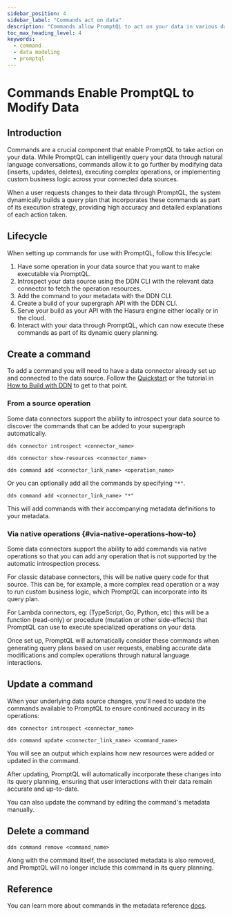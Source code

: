 ```yaml
---
sidebar_position: 4
sidebar_label: "Commands act on data"
description: "Commands allow PromptQL to act on your data in various data sources."
toc_max_heading_level: 4
keywords:
  - command
  - data modeling
  - promptql
---
```




# Commands Enable PromptQL to Modify Data

## Introduction

Commands are a crucial component that enable PromptQL to take action on your data. While PromptQL can intelligently
query your data through natural language conversations, commands allow it to go further by modifying data (inserts,
updates, deletes), executing complex operations, or implementing custom business logic across your connected data
sources.

When a user requests changes to their data through PromptQL, the system dynamically builds a query plan that
incorporates these commands as part of its execution strategy, providing high accuracy and detailed explanations of each
action taken.

## Lifecycle

When setting up commands for use with PromptQL, follow this lifecycle:

1. Have some operation in your data source that you want to make executable via PromptQL.
2. Introspect your data source using the DDN CLI with the relevant data connector to fetch the operation resources.
3. Add the command to your metadata with the DDN CLI.
4. Create a build of your supergraph API with the DDN CLI.
5. Serve your build as your API with the Hasura engine either locally or in the cloud.
6. Interact with your data through PromptQL, which can now execute these commands as part of its dynamic query planning.

<Thumbnail src="/img/data-modeling/ddn-cli-process.png" alt="Data modeling lifecycle" />

## Create a command

To add a command you will need to have a data connector already set up and connected to the data source. Follow the
[Quickstart](/quickstart.mdx) or the tutorial in [How to Build with DDN](/how-to-build-with-promptql/overview.mdx) to
get to that point.

### From a source operation

Some data connectors support the ability to introspect your data source to discover the commands that can be added to
your supergraph automatically.

```ddn title="Introspect your data source:"
ddn connector introspect <connector_name>
```

```ddn title="Show the resources discovered from your data source:"
ddn connector show-resources <connector_name>
```

```ddn title="Add the command from the discovered resources to your metadata:"
ddn command add <connector_link_name> <operation_name>
```

Or you can optionally add all the commands by specifying `"*"`.

```ddn title="Add all commands from your data source:"
ddn command add <connector_link_name> "*"
```

This will add commands with their accompanying metadata definitions to your metadata.

### Via native operations {#via-native-operations-how-to}

Some data connectors support the ability to add commands via native operations so that you can add any operation that is
not supported by the automatic introspection process.

For classic database connectors, this will be native query code for that source. This can be, for example, a more
complex read operation or a way to run custom business logic, which PromptQL can incorporate into its query plan.

For Lambda connectors, eg: (TypeScript, Go, Python, etc) this will be a function (read-only) or procedure (mutation or
other side-effects) that PromptQL can use to execute specialized operations on your data.

<Tabs groupId="source-preference" className="api-tabs">
  <TabItem value="PostgreSQL" label="PostgreSQL">
    <CommandCreatePostgreSQLNativeOperationHowTo />
  </TabItem>
  <TabItem value="TypeScript" label="Node.js TypeScript">
    <CommandCreateLambdaTypescriptNativeOperationHowTo />
  </TabItem>
  <TabItem value="Python" label="Python">
    <CommandCreateLambdaPythonNativeOperationHowTo />
  </TabItem>
  <TabItem value="Go" label="Go">
    <CommandCreateLambdaGoNativeOperationHowTo />
  </TabItem>
</Tabs>

Once set up, PromptQL will automatically consider these commands when generating query plans based on user requests,
enabling accurate data modifications and complex operations through natural language interactions.

## Update a command

When your underlying data source changes, you'll need to update the commands available to PromptQL to ensure continued
accuracy in its operations:

```ddn title="Introspect your data source:"
ddn connector introspect <connector_name>
```

```ddn title="Then, update your existing command:"
ddn command update <connector_link_name> <command_name>
```

You will see an output which explains how new resources were added or updated in the command.

After updating, PromptQL will automatically incorporate these changes into its query planning, ensuring that user
interactions with their data remain accurate and up-to-date.

You can also update the command by editing the command's metadata manually.

## Delete a command

```ddn title="If you no longer need a command, you can delete it:"
ddn command remove <command_name>
```

Along with the command itself, the associated metadata is also removed, and PromptQL will no longer include this command
in its query planning.

## Reference

You can learn more about commands in the metadata reference [docs](/reference/metadata-reference/commands.mdx).
